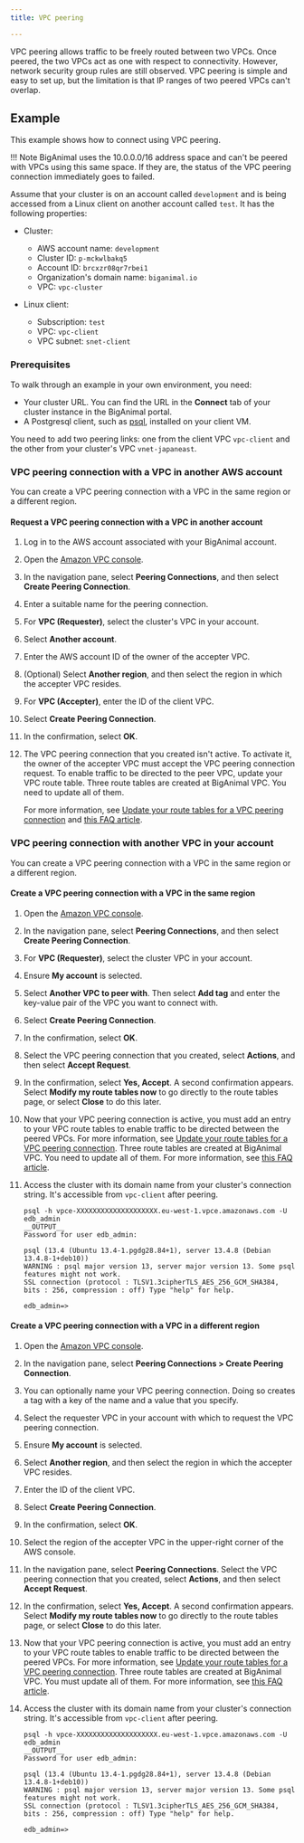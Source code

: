 ```yaml
---
title: VPC peering

---
```



VPC peering allows traffic to be freely routed between two VPCs. Once peered, the two VPCs act as one with respect to connectivity. However, network security group rules are still observed. VPC peering is simple and easy to set up, but the limitation is that IP ranges of two peered VPCs can't overlap.

## Example
This example shows how to connect using VPC peering. 

!!! Note
    BigAnimal uses the 10.0.0.0/16 address space and can't be peered with VPCs using this same space. If they are, the status of the VPC peering connection immediately goes to failed. 

Assume that your cluster is on an account called `development` and is being accessed from a Linux client on another account called `test`. It has the following properties:

-   Cluster:
    -   AWS account name: `development`
    -   Cluster ID: `p-mckwlbakq5` 
    -   Account ID: `brcxzr08qr7rbei1` 
    -   Organization's domain name: `biganimal.io` 
    -   VPC: `vpc-cluster`


-   Linux client:
    -   Subscription: `test`
    -   VPC: `vpc-client`
    -   VPC subnet: `snet-client`
    

### Prerequisites

To walk through an example in your own environment, you need:

-   Your cluster URL. You can find the URL in the **Connect** tab of your cluster instance in the BigAnimal portal.
-   A Postgresql client, such as [psql](https://www.postgresql.org/download/), installed on your client VM.

You need to add two peering links: one from the client VPC `vpc-client` and the other from your cluster's VPC `vnet-japaneast`. 

### VPC peering connection with a VPC in another AWS account

You can create a VPC peering connection with a VPC in the same region or a different region.

#### Request a VPC peering connection with a VPC in another account

1. Log in to the AWS account associated with your BigAnimal account.

1. Open the [Amazon VPC console](https://console.aws.amazon.com/vpc/).

1. In the navigation pane, select **Peering Connections**, and then select **Create Peering Connection**.

1. Enter a suitable name for the peering connection.

1. For **VPC (Requester)**, select the cluster's VPC in your account.

1. Select **Another account**.

1. Enter the AWS account ID of the owner of the accepter VPC.

1. (Optional) Select **Another region**, and then select the region in which the accepter VPC resides.
 
1. For **VPC (Accepter)**, enter the ID of the client VPC.

1. Select **Create Peering Connection**.

1. In the confirmation, select **OK**.

1. The VPC peering connection that you created isn't active. To activate it, the owner of the accepter VPC must accept the VPC peering connection request. To enable traffic to be directed to the peer VPC, update your VPC route table. Three route tables are created at BigAnimal VPC. You need to update all of them. 

    For more information, see [Update your route tables for a VPC peering connection](https://docs.aws.amazon.com/vpc/latest/peering/vpc-peering-routing.html) and [this FAQ article](https://support.biganimal.com/hc/en-us/articles/6935474150425-How-to-connect-BigAnimal-cluster-with-private-connectivity-at-AWS).

### VPC peering connection with another VPC in your account 

You can create a VPC peering connection with a VPC in the same region or a different region.

#### Create a VPC peering connection with a VPC in the same region

1. Open the [Amazon VPC console](https://console.aws.amazon.com/vpc/).

1. In the navigation pane, select **Peering Connections**, and then select **Create Peering Connection**.

1. For **VPC (Requester)**, select the cluster VPC in your account.

1. Ensure **My account** is selected. 
 
1. Select **Another VPC to peer with**. Then select **Add tag** and enter the key-value pair of the VPC you want to connect with.

1. Select **Create Peering Connection**.

1. In the confirmation, select **OK**.

1. Select the VPC peering connection that you created, select **Actions**, and then select **Accept Request**.

1. In the confirmation, select **Yes, Accept**. A second confirmation appears. Select **Modify my route tables now** to go directly to the route tables page, or select **Close** to do this later.

1. Now that your VPC peering connection is active, you must add an entry to your VPC route tables to enable traffic to be directed between the peered VPCs. For more information, see [Update your route tables for a VPC peering connection](https://docs.aws.amazon.com/vpc/latest/peering/vpc-peering-routing.html). Three route tables are created at BigAnimal VPC. You need to update all of them. For more information, see [this FAQ article](https://support.biganimal.com/hc/en-us/articles/6935474150425-How-to-connect-BigAnimal-cluster-with-private-connectivity-at-AWS).

1. Access the cluster with its domain name from your cluster's connection string. It's accessible from `vpc-client` after peering.

   ```shell    
   psql -h vpce-XXXXXXXXXXXXXXXXXXXX.eu-west-1.vpce.amazonaws.com -U edb_admin      
   __OUTPUT__
   Password for user edb_admin: 

   psql (13.4 (Ubuntu 13.4-1.pgdg28.84+1), server 13.4.8 (Debian 13.4.8-1+deb10)) 
   WARNING : psql major version 13, server major version 13. Some psql features might not work. 
   SSL connection (protocol : TLSV1.3cipherTLS_AES_256_GCM_SHA384, bits : 256, compression : off) Type "help" for help. 

   edb_admin=>
   ```

#### Create a VPC peering connection with a VPC in a different region

1. Open the [Amazon VPC console](https://console.aws.amazon.com/vpc/).

1. In the navigation pane, select **Peering Connections > Create Peering Connection**.

1. You can optionally name your VPC peering connection. Doing so creates a tag with a key of the name and a value that you specify.

1. Select the requester VPC in your account with which to request the VPC peering connection.

1. Ensure **My account** is selected.

1. Select **Another region**, and then select the region in which the accepter VPC resides.

1. Enter the ID of the client VPC.

1. Select **Create Peering Connection**.

1. In the confirmation, select **OK**.

1. Select the region of the accepter VPC in the upper-right corner of the AWS console.

1. In the navigation pane, select **Peering Connections**. Select the VPC peering connection that you created, select **Actions**, and then select **Accept Request**.

1. In the confirmation, select **Yes, Accept**. A second confirmation appears. Select **Modify my route tables now** to go directly to the route tables page, or select **Close** to do this later.
 
1. Now that your VPC peering connection is active, you must add an entry to your VPC route tables to enable traffic to be directed between the peered VPCs. For more information, see [Update your route tables for a VPC peering connection](https://docs.aws.amazon.com/vpc/latest/peering/vpc-peering-routing.html). Three route tables are created at BigAnimal VPC. You must update all of them. For more information, see [this FAQ article](https://support.biganimal.com/hc/en-us/articles/6935474150425-How-to-connect-BigAnimal-cluster-with-private-connectivity-at-AWS).
 
1. Access the cluster with its domain name from your cluster's connection string. It's accessible from `vpc-client` after peering.

   ```shell 
   psql -h vpce-XXXXXXXXXXXXXXXXXXXX.eu-west-1.vpce.amazonaws.com -U edb_admin      
   __OUTPUT__
   Password for user edb_admin: 

   psql (13.4 (Ubuntu 13.4-1.pgdg28.84+1), server 13.4.8 (Debian 13.4.8-1+deb10)) 
   WARNING : psql major version 13, server major version 13. Some psql features might not work. 
   SSL connection (protocol : TLSV1.3cipherTLS_AES_256_GCM_SHA384, bits : 256, compression : off) Type "help" for help. 

   edb_admin=>
   ```
